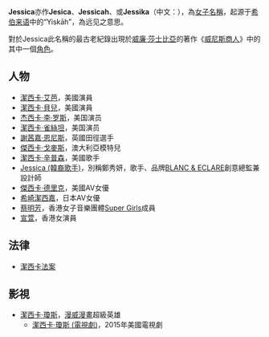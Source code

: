 {{NoteTA
|T=zh-cn:杰西卡;zh-tw:潔西卡;zh-hk:謝茜嘉;
|1=zh-cn:杰西卡;zh-tw:潔西卡;zh-hk:謝茜嘉;
|2=zh-hans:杰西卡·琼斯;zh-hant:潔西卡·瓊斯;
|G1=Movie
|G2=Show
}}
{{各地中文名
| t = 1
| name = Jessica
| cn = 杰西卡
| tw = 潔西卡
| hk = 謝茜嘉
}}

'''Jessica'''亦作'''Jesica'''、'''Jessicah'''、或'''Jessika'''（中文：{{地区用词2|zh-cn=杰西卡|zh-tw=潔西卡|zh-hk=謝茜嘉|equiv-mo=hk|as=譯作|start=，|end=}}），為[[女子|女子]][[名稱|名稱]]，起源于[[希伯来语|希伯来语]]中的“Yiskāh”，為远见之意思。

對於Jessica此名稱的最古老紀錄出現於[[威廉·莎士比亞|威廉·莎士比亞]]的著作《[[威尼斯商人|威尼斯商人]]》中的其中一個[[角色|角色]]。

==人物==
*[[潔西卡·艾芭|潔西卡·艾芭]]，美國演員
*[[潔西卡·貝兒|潔西卡·貝兒]]，美國演員
*[[杰西卡·李·罗斯|杰西卡·李·罗斯]]，美国演员
*[[潔西卡·雀絲坦|潔西卡·雀絲坦]]，美国演员
*[[謝茜嘉·恩尼斯|謝茜嘉·恩尼斯]]，英國田徑選手
*[[傑西卡·戈麥斯|傑西卡·戈麥斯]]，澳大利亞模特兒
*[[潔西卡·辛普森|潔西卡·辛普森]]，美國歌手
*[[Jessica_(韓裔歌手)|Jessica (韓裔歌手)]]，別稱鄭秀妍，歌手、品牌[[BLANC_&_ECLARE|BLANC & ECLARE]]創意總監兼設計師
*[[傑西卡·德里克|傑西卡·德里克]]，美國AV女優
*[[希崎潔西嘉|希崎潔西嘉]]，日本AV女優
*[[蔡明芳|蔡明芳]]，香港女子音樂團體[[Super_Girls|Super Girls]]成員
*[[宣萱|宣萱]]，香港女演員

==法律==
*[[潔西卡法案|潔西卡法案]]

==影視==
*[[潔西卡·瓊斯|潔西卡·瓊斯]]，[[漫威漫畫|漫威漫畫]]超級英雄
**[[潔西卡·瓊斯_(電視劇)|潔西卡·瓊斯 (電視劇)]]，2015年美國電視劇

{{disambig|J|cat=三字人名消歧义}}